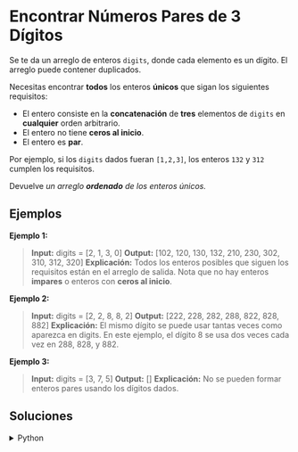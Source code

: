 # Encontrar Números Pares de 3 Dígitos

Se te da un arreglo de enteros `digits`, donde cada elemento es un dígito. El arreglo puede contener duplicados.

Necesitas encontrar **todos** los enteros **únicos** que sigan los siguientes requisitos:

- El entero consiste en la **concatenación** de **tres** elementos de `digits` en **cualquier** orden arbitrario.
- El entero no tiene **ceros al inicio**.
- El entero es **par**.

Por ejemplo, si los `digits` dados fueran `[1,2,3]`, los enteros `132` y `312` cumplen los requisitos.

Devuelve *un arreglo **ordenado** de los enteros únicos.*

## Ejemplos

**Ejemplo 1:**
> **Input:** digits = [2, 1, 3, 0]
> **Output:** [102, 120, 130, 132, 210, 230, 302, 310, 312, 320]
> **Explicación:** Todos los enteros posibles que siguen los requisitos están en el arreglo de salida. Nota que no hay enteros **impares** o enteros con **ceros al inicio**.

**Ejemplo 2:**
> **Input:** digits = [2, 2, 8, 8, 2]
> **Output:** [222, 228, 282, 288, 822, 828, 882]
> **Explicación:** El mismo dígito se puede usar tantas veces como aparezca en digits. En este ejemplo, el dígito 8 se usa dos veces cada vez en 288, 828, y 882.

**Ejemplo 3:**
> **Input:** digits = [3, 7, 5]
> **Output:** []
> **Explicación:** No se pueden formar enteros pares usando los dígitos dados.

## Soluciones

<details>
    <summary>Python</summary>
```python
def findEvenNumbers(digits):
    # Conjunto para almacenar números únicos
    result = set()
    n = len(digits)
    
    # Iterar sobre todas las posibles combinaciones de 3 dígitos
    for i in range(n):
        # El primer dígito no puede ser 0
        if digits[i] == 0:
            continue
            
        for j in range(n):
            # No podemos usar el mismo índice dos veces
            if j == i:
                continue
                
            for k in range(n):
                # No podemos usar el mismo índice tres veces
                if k == i or k == j:
                    continue
                
                # El último dígito debe ser par para que el número sea par
                if digits[k] % 2 == 0:
                    # Construir el número de 3 dígitos
                    num = digits[i] * 100 + digits[j] * 10 + digits[k]
                    result.add(num)
    
    # Convertir el conjunto a lista y ordenar
    return sorted(list(result))
```
</details>